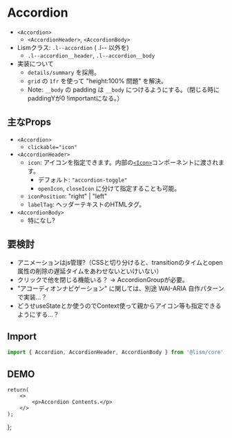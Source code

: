 
# Accordion

- `<Accordion>`
	- `<AccordionHeader>`, `<AccordionBody>`
- Lismクラス: `.l--accordion` ( .l-- 以外を)
	- `.l--accordion__header`, `.l--accordion__body`
- 実装について
	- `details/summary` を採用。
	- `grid` の `1fr` を使って "height:100% 問題" を解決。
	- Note: `__body` の padding は `__body` につけるようにする。（閉じる時にpaddingYが0 !importantになる。）


## 主なProps
- `<Accordion>`
	- `clickable="icon"`
- `<AccordionHeader>`
	- `icon`: アイコンを指定できます。内部の[`<Icon>`](/docs/components/Icon)コンポーネントに渡されます。
		- デフォルト: `"accordion-toggle"`
		- `openIcon`, `closeIcon` に分けて指定することも可能。
	- `iconPosition`: "right" | "left"
	- `labelTag`: ヘッダーテキストのHTMLタグ。
- `<AccordionBody>`
	- 特になし?

## 要検討
- アニメーションはjs管理?（CSSと切り分けると、transitionのタイムとopen属性の削除の遅延タイムをあわせないといけいない）
- クリックで他を閉じる機能いる？ → AccordionGroupが必要。
- "アコーディオンナビゲーション" に関しては、別途 WAI-ARIA 自作パターンで実装...？
- どうせuseStateとか使うのでContext使って親からアイコン等も指定できるようにする...？


## Import

```js
import { Accordion, AccordionHeader, AccordionBody } from '@lism/core';
```

## DEMO

	return(
		<>
			<p>Accordion Contents.</p>
		</>
	);
};

<Script src='/js/acc.js' type="module"/>
<Demo>
	<Demo.Title>Accordionの例</Demo.Title>
	<Demo.Preview resize p={20}>
		<Accordion>
			<AccordionHeader>アコーディオンのタイトル</AccordionHeader>
			<AccordionBody>
				<AccDemoContent />
				<DammyText length="l" />
			</AccordionBody>
		</Accordion>
	</Demo.Preview>
	<Demo.Code>
```jsx
<Accordion>
	<AccordionHeader>アコーディオンのタイトル</AccordionHeader>
	<AccordionBody>
		...
	</AccordionBody>
</Accordion>
```
	</Demo.Code>
</Demo>

<Demo>
	<Demo.Title>Accordionの例  (variant=fill とかにする？)</Demo.Title>
	<Demo.Preview resize p={20}>
		<Accordion>
			<AccordionHeader c="white" bgc="main" radius="0">アコーディオンのタイトル</AccordionHeader>
			<AccordionBody bd bdc="main" bdt="none">
				<AccDemoContent />
			</AccordionBody>
		</Accordion>
	</Demo.Preview>
	<Demo.Code>
```jsx
<Accordion>
	<AccordionHeader c="white" bgc="main" radius="0">アコーディオンのタイトル</AccordionHeader>
	<AccordionBody bd bdc="main" bdt="none">
		...
	</AccordionBody>
</Accordion>
```
	</Demo.Code>
</Demo>


### アイコンの違い

<Demo>
	<Demo.Title>デフォルトで用意しているアイコン</Demo.Title>
	<Demo.Preview resize p={20}>
		<Stack gap={10}>
			<Accordion>
				<AccordionHeader>アコーディオンのタイトル</AccordionHeader>
				<AccordionBody>
					<AccDemoContent />
				</AccordionBody>
			</Accordion>
			<Accordion>
				<AccordionHeader icon="accordion-toggle">アコーディオンのタイトル</AccordionHeader>
				<AccordionBody>
					<AccDemoContent />
				</AccordionBody>
			</Accordion>
		</Stack>
	</Demo.Preview>
	<Demo.Code>
```jsx
<Accordion>
	<AccordionHeader>アコーディオンのタイトル</AccordionHeader>
	<AccordionBody>...</AccordionBody>
</Accordion>
<Accordion>
	<AccordionHeader icon="accordion-toggle">アコーディオンのタイトル</AccordionHeader>
	<AccordionBody>...</AccordionBody>
</Accordion>
```
	</Demo.Code>
</Demo>

<Demo>
	<Demo.Title>アイコンを左側に表示</Demo.Title>
	<Demo.Preview resize p={20}>
		<Accordion>
			<AccordionHeader iconPosition="left">アコーディオンのタイトル</AccordionHeader>
			<AccordionBody>
				<AccDemoContent />
			</AccordionBody>
		</Accordion>
</Demo.Preview>
	<Demo.Code>
```jsx
<Accordion>
	<AccordionHeader iconPosition="left">アコーディオンのタイトル</AccordionHeader>
	<AccordionBody>...</AccordionBody>
</Accordion>
```
	</Demo.Code>
</Demo>


<Demo>
	<Demo.Title>openIcon, closeIconを分ける</Demo.Title>
	<Demo.Preview resize p={20}>
		<Stack gap={10}>
			<Accordion>
				<AccordionHeader openIcon={<Plus weight="bold" />} closeIcon={<Minus weight="bold" />}>
					{`プラス/マイナス`}
				</AccordionHeader>
				<AccordionBody>
					<AccDemoContent />
				</AccordionBody>
			</Accordion>
			<Accordion>
				<AccordionHeader openIcon={<CaretDown weight="bold" />} closeIcon={<X weight="bold" />}>
					{`キャレット/クローズ`}
				</AccordionHeader>
				<AccordionBody>
					<AccDemoContent />
				</AccordionBody>
			</Accordion>
		</Stack>
	</Demo.Preview>
	<Demo.Code>
```jsx
import { CaretDown, Minus, Plus, X } from "@phosphor-icons/react";

<Accordion>
	<AccordionHeader
		openIcon={<Plus weight="bold" />}
		closeIcon={<Minus weight="bold" />}
	>
		プラス/マイナス
	</AccordionHeader>
	<AccordionBody>...</AccordionBody>
</Accordion>
<Accordion>
	<AccordionHeader
		openIcon={<CaretDown weight="bold" />}
		closeIcon={<X weight="bold" />}
	>
		キャレット/クローズ
	</AccordionHeader>
	<AccordionBody>...</AccordionBody>
</Accordion>

```
	</Demo.Code>
</Demo>


## ヘッダーのHTMLタグをhタグにする

<Demo>
	<Demo.Title>Accordionの例</Demo.Title>
	<Demo.Preview resize p={20}>
		<Accordion>
			<AccordionHeader labelTag="h3">アコーディオンのタイトル</AccordionHeader>
			<AccordionBody>
				<AccDemoContent />
			</AccordionBody>
		</Accordion>
	</Demo.Preview>
	<Demo.Code>
```jsx
<Accordion>
	<AccordionHeader labelTag="h3">アコーディオンのタイトル</AccordionHeader>
	<AccordionBody>...</AccordionBody>
</Accordion>
```
	</Demo.Code>
</Demo>


## ヘッダーに要素を追加する
`<AccordionHeader>`には`before`, `after`を挿入することができ、`.l--accordion__label` の前後に要素を追加できます。

<Demo>
	<Demo.Title>アイコンを挿入してみる</Demo.Title>
	<Demo.Preview resize p={20}>
		<Accordion>
			<AccordionHeader
				before={(<Center><Selection size='1.5em' /></Center>)}
				after={(<Center><Selection size='1.5em' /></Center>)}
			>
				Accordion header label...
			</AccordionHeader>
			<AccordionBody>
				<DammyText />
			</AccordionBody>
		</Accordion>
	</Demo.Preview>
	<Demo.Code>
```jsx
<Accordion>
	<AccordionHeader
		before={(<Center><Selection size='1.5em' /></Center>)}
		after={(<Center><Selection size='1.5em' /></Center>)}
	>
		Accordion header label...
	</AccordionHeader>
	<AccordionBody>
		<DammyText />
	</AccordionBody>
</Accordion>
```
	</Demo.Code>
</Demo>




## アコーディオントリガーをアイコンのみにする

`clickable="icon"`を指定すると、アコーディオンを展開するためのクリック範囲がアイコン部分のみになります。  
この時、アイコン部分は少し強調されて表示されます。

タイトル部分にもリンクを設置したいケースで活用してください。

<Demo>
	<Demo.Title>Accordionの例</Demo.Title>
	<Demo.Preview resize p={20}>
		<Accordion clickable="icon">
			<AccordionHeader>
				<a href="#acc">アコーディオンのタイトル</a>
			</AccordionHeader>
			<AccordionBody>
				<AccDemoContent />
			</AccordionBody>
		</Accordion>
	</Demo.Preview>
	<Demo.Code>
```jsx
<Accordion clickable="icon">
	<AccordionHeader>
		<a href="#acc">アコーディオンのタイトル</a>
	</AccordionHeader>
	<AccordionBody>...</AccordionBody>
</Accordion>
```
	</Demo.Code>
</Demo>
